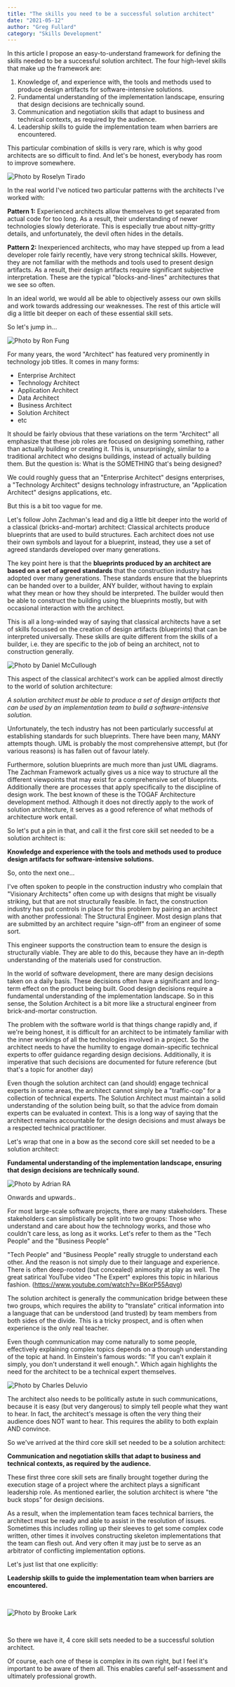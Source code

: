 ```yaml
---
title: "The skills you need to be a successful solution architect"
date: "2021-05-12"
author: "Greg Fullard"
category: "Skills Development"
---
```

In this article I propose an easy-to-understand framework for defining the skills needed 
to be a successful solution architect. The four high-level skills that make up the framework are:

1. Knowledge of, and experience with, the tools and methods used to produce design artifacts for software-intensive solutions.
2. Fundamental understanding of the implementation landscape, ensuring that design decisions are technically sound.
3. Communication and negotiation skills that adapt to business and technical contexts, as required by the audience.
4. Leadership skills to guide the implementation team when barriers are encountered.

This particular combination of skills is very rare, which is why good architects are so difficult to find. 
And let's be honest, everybody has room to improve somewhere. 

![Photo by Roselyn Tirado](../../images/roselyn-tirado-cqAX2wlK-Yw-unsplash-sm.jpg "Photo by  Roselyn Tirado on Unsplash")

In the real world I've noticed two particular patterns with the architects I've worked with:

**Pattern 1:** Experienced architects allow themselves to get separated from actual code for too long. As a result, 
their understanding of newer technologies slowly deteriorate. 
This is especially true about nitty-gritty details, and unfortunately, the devil often hides in the details.

**Pattern 2:** Inexperienced architects, who may have stepped up from a lead developer role fairly recently, 
have very strong technical skills. However, they are not familiar with the methods and tools used to present design artifacts. 
As a result, their design artifacts require significant subjective interpretation. 
These are the typical "blocks-and-lines" architectures that we see so often.

In an ideal world, we would all be able to objectively assess our own skills and work towards addressing our weaknesses. 
The rest of this article will dig a little bit deeper on each of these essential skill sets.

So let's jump in...

![Photo by Ron Fung](../../images/ron-fung-VQJXJ4IaU_o-unsplash-sm.jpg "Photo by Ron Fung on Unsplash")

For many years, the word "Architect" has featured very prominently in technology job titles. It comes in many forms: 
 - Enterprise Architect
 - Technology Architect
 - Application Architect
 - Data Architect
 - Business Architect
 - Solution Architect
 - etc

It should be fairly obvious that these variations on the term "Architect" all emphasize that these job roles are focused on designing something,
 rather than actually building or creating it. This is, unsurprisingly, similar to a traditional architect who designs buildings, 
 instead of actually building them. But the question is: What is the SOMETHING that's being designed?

We could roughly guess that an "Enterprise Architect" designs enterprises, a "Technology Architect" designs 
technology infrastructure, an "Application Architect" designs applications, etc.

But this is a bit too vague for me.

Let's follow John Zachman's lead and dig a little bit deeper into the world of a classical (bricks-and-mortar) architect: 
Classical architects produce blueprints that are used to build structures.
 Each architect does not use their own symbols and layout for a blueprint, instead, 
 they use a set of agreed standards developed over many generations.

The key point here is that the **blueprints produced by an architect are based on a set of agreed standards** 
that the construction industry has adopted over many generations. These standards ensure that the blueprints 
can be handed over to a builder, ANY builder, without having to explain what they mean or how they should be interpreted. 
The builder would then be able to construct the building using the blueprints mostly, but with occasional interaction with the architect.

This is all a long-winded way of saying that classical architects have a set of skills focussed on the creation of design artifacts 
(blueprints) that can be interpreted universally. These skills are quite different from the skills of a builder, i.e. 
they are specific to the job of being an architect, not to construction generally.

![Photo by Daniel McCullough](../../images/daniel-mccullough--FPFq_trr2Y-unsplash.jpg "Photo by Daniel McCullough on Unsplash")

This aspect of the classical architect's work can be applied almost directly to the world of solution architecture: 

*A solution architect must be able to produce a set of design artifacts that can be used by an implementation team to build a software-intensive solution.*

Unfortunately, the tech industry has not been particularly successful at establishing standards for such blueprints. 
There have been many, MANY attempts though. UML is probably the most comprehensive attempt, but (for various reasons) is has fallen out of favour lately.

Furthermore, solution blueprints are much more than just UML diagrams. The Zachman Framework actually gives us a nice way to structure all the different viewpoints that may exist for a comprehensive set of blueprints. Additionally there are processes that apply specifically to the discipline of design work. The best known of these is the TOGAF Architecture development method. Although it does not directly apply to the work of solution architecture, it serves as a good reference of what methods of architecture work entail.

So let's put a pin in that, and call it the first core skill set needed to be a solution architect is: 

**Knowledge and experience with the tools and methods used to produce design artifacts for software-intensive solutions.**

So, onto the next one...

I've often spoken to people in the construction industry who complain that "Visionary Architects" often come up with designs that might be visually striking, but that are not structurally feasible. In fact, the construction industry has put controls in place for this problem by pairing an architect with another professional: The Structural Engineer. Most design plans that are submitted by an architect require "sign-off" from an engineer of some sort.

This engineer supports the construction team to ensure the design is structurally viable. They are able to do this, because they have an in-depth understanding of the materials used for construction.

In the world of software development, there are many design decisions taken on a daily basis. These decisions often have a significant and long-term effect on the product being built. Good design decisions require a fundamental understanding of the implementation landscape. So in this sense, the Solution Architect is a bit more like a structural engineer from brick-and-mortar construction.

The problem with the software world is that things change rapidly and, if we're being honest, it is difficult for an architect to be intimately familiar with the inner workings of all the technologies involved in a project. So the architect needs to have the humility to engage domain-specific technical experts to offer guidance regarding design decisions. Additionally, it is imperative that such decisions are documented for future reference (but that's a topic for another day) 

Even though the solution architect can (and should) engage technical experts in some areas, the architect cannot simply be a "traffic-cop" for a collection of technical experts. The Solution Architect must maintain a solid understanding of the solution being built, so that the advice from domain experts can be evaluated in context. This is a long way of saying that the architect remains accountable for the design decisions and must always be a respected technical practitioner.

Let's wrap that one in a bow as the second core skill set needed to be a solution architect: 

**Fundamental understanding of the implementation landscape, ensuring that design decisions are technically sound.**

![Photo by Adrian RA](../../images/adrian-ra-ysT-xbhhK2c-unsplash-sm.jpg "Photo by Adrian RA on Unsplash")

Onwards and upwards..

For most large-scale software projects, there are many stakeholders. These stakeholders can simplistically be split into two groups: Those who understand and care about how the technology works, and those who couldn't care less, as long as it works. Let's refer to them as the "Tech People" and the "Business People"

"Tech People" and "Business People" really struggle to understand each other. And the reason is not simply due to their language and experience. There is often deep-rooted (but concealed) animosity at play as well. The great satirical YouTube video "The Expert" explores this topic in hilarious fashion. (https://www.youtube.com/watch?v=BKorP55Aqvg)

The solution architect is generally the communication bridge between these two groups, which requires the ability to "translate" critical information into a language that can be understood (and trusted) by team members from both sides of the divide. This is a tricky prospect, and is often when experience is the only real teacher.

Even though communication may come naturally to some people, effectively explaining complex topics depends on a thorough understanding of the topic at hand. In Einstein's famous words: "If you can't explain it simply, you don't understand it well enough.". Which again highlights the need for the architect to be a technical expert themselves.

![Photo by Charles Deluvio](../../images/charles-deluvio-Lks7vei-eAg-unsplash.jpg "Photo by Charles Deluvio on Unsplash")

The architect also needs to be politically astute in such communications, because it is easy (but very dangerous) to simply tell people what they want to hear. In fact, the architect's message is often the very thing their audience does NOT want to hear. This requires the ability to both explain AND convince.

So we've arrived at the third core skill set needed to be a solution architect: 

**Communication and negotiation skills that adapt to business and technical contexts, as required by the audience.**

These first three core skill sets are finally brought together during the execution stage of a project where the architect plays a 
significant leadership role. As mentioned earlier, the solution architect is where "the buck stops" for design decisions. 


As a result, when the implementation team faces technical barriers, the architect must be ready and able to assist in the resolution of issues. 
Sometimes this includes rolling up their sleeves to get some complex code written, 
other times it involves constructing skeleton implementations that the team can flesh out. 
And very often it may just be to serve as an arbitrator of conflicting implementation options.

Let's just list that one explicitly:

**Leadership skills to guide the implementation team when barriers are encountered.**

<br /> 

![Photo by Brooke Lark](../../images/brooke-lark-nMffL1zjbw4-unsplash.jpg "Photo by Brooke Lark on Unsplash")

<br /> 

So there we have it, 4 core skill sets needed to be a successful solution architect. 

Of course, each one of these is complex in its own right, but I feel it's important to be aware of them all. This enables careful self-assessment and ultimately professional growth.


